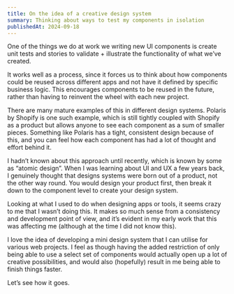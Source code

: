 ```yaml
---
title: On the idea of a creative design system
summary: Thinking about ways to test my components in isolation
publishedAt: 2024-09-18
---
```


One of the things we do at work we writing new UI components is create unit tests and stories to validate + illustrate the functionality of what we’ve created.&#x20;

It works well as a process, since it forces us to think about how components could be reused across different apps and not have it defined by specific business logic. This encourages components to be reused in the future, rather than having to reinvent the wheel with each new project.&#x20;

There are many mature examples of this in different design systems. Polaris by Shopify is one such example, which is still tightly coupled with Shopify as a product but allows anyone to see each component as a sum of smaller pieces. Something like Polaris has a tight, consistent design because of this, and you can feel how each component has had a lot of thought and effort behind it.&#x20;

I hadn’t known about this approach until recently, which is known by some as “atomic design”. When I was learning about UI and UX a few years back, I genuinely thought that designs systems were born out of a product, not the other way round. You would design your product first, then break it down to the component level to create your design system.&#x20;

Looking at what I used to do when designing apps or tools, it seems crazy to me that I wasn’t doing this. It makes so much sense from a consistency and development point of view, and it’s evident in my early work that this was affecting me (although at the time I did not know this).&#x20;

I love the idea of developing a mini design system that I can utilise for various web projects. I feel as though having the added restriction of only being able to use a select set of components would actually open up a lot of creative possibilities, and would also (hopefully) result in me being able to finish things faster.&#x20;

Let’s see how it goes.

